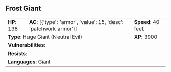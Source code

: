 ## Frost Giant {#monster-frost-giant}

```{=html}
<table class="table table-striped">
    <tbody>
        <tr>                    
            <td><b>HP</b>: 138</td>
            <td><b>AC</b>: [{'type': 'armor', 'value': 15, 'desc': 'patchwork armor'}]</td>
            <td><b>Speed</b>: 40 feet</td>
        </tr>
        <tr>
            <td colspan="2"><b>Type</b>: Huge Giant (Neutral Evil)</td>
            <td><b>XP</b>: 3900</td>
        </tr>
        <tr>
            <td colspan="3"><b>Vulnerabilities</b>: </td>
        </tr>
        <tr>
            <td colspan="3"><b>Resists</b>: </td>
        </tr>
        <tr>
            <td colspan="3"><b>Languages</b>: Giant</td>
        </tr>
    </tbody>
</table>
```